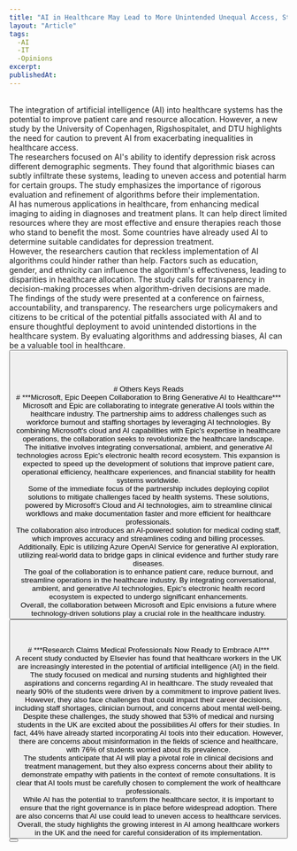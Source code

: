 ```yaml
---
title: "AI in Healthcare May Lead to More Unintended Unequal Access, Study Warns"
layout: "Article"
tags: 
  -AI 
  -IT
  -Opinions
excerpt:
publishedAt:
---
```

<br/>
The integration of artificial intelligence (AI) into healthcare systems has the potential to improve patient care and resource allocation. However, a new study by the University of Copenhagen, Rigshospitalet, and DTU highlights the need for caution to prevent AI from exacerbating inequalities in healthcare access.
<br/>
The researchers focused on AI's ability to identify depression risk across different demographic segments. They found that algorithmic biases can subtly infiltrate these systems, leading to uneven access and potential harm for certain groups. The study emphasizes the importance of rigorous evaluation and refinement of algorithms before their implementation.
<br/>
AI has numerous applications in healthcare, from enhancing medical imaging to aiding in diagnoses and treatment plans. It can help direct limited resources where they are most effective and ensure therapies reach those who stand to benefit the most. Some countries have already used AI to determine suitable candidates for depression treatment.
<br/>
However, the researchers caution that reckless implementation of AI algorithms could hinder rather than help. Factors such as education, gender, and ethnicity can influence the algorithm's effectiveness, leading to disparities in healthcare allocation. The study calls for transparency in decision-making processes when algorithm-driven decisions are made.
<br/>
The findings of the study were presented at a conference on fairness, accountability, and transparency. The researchers urge policymakers and citizens to be critical of the potential pitfalls associated with AI and to ensure thoughtful deployment to avoid unintended distortions in the healthcare system. By evaluating algorithms and addressing biases, AI can be a valuable tool in healthcare.
<br/>
<Button
  address="https://www.techtimes.com/articles/298040/20231027/ai-healthcare-lead-more-unintended-unequal-access-study-warns.htm"
  text="Source"
/>
<br/>
<br/>
<br/>
<br/>
# Others Keys Reads
<br/>
# ***Microsoft, Epic Deepen Collaboration to Bring Generative AI to Healthcare***
<br/>
Microsoft and Epic are collaborating to integrate generative AI tools within the healthcare industry. The partnership aims to address challenges such as workforce burnout and staffing shortages by leveraging AI technologies. By combining Microsoft's cloud and AI capabilities with Epic's expertise in healthcare operations, the collaboration seeks to revolutionize the healthcare landscape.
<br/>
The initiative involves integrating conversational, ambient, and generative AI technologies across Epic's electronic health record ecosystem. This expansion is expected to speed up the development of solutions that improve patient care, operational efficiency, healthcare experiences, and financial stability for health systems worldwide.
<br/>
Some of the immediate focus of the partnership includes deploying copilot solutions to mitigate challenges faced by health systems. These solutions, powered by Microsoft's Cloud and AI technologies, aim to streamline clinical workflows and make documentation faster and more efficient for healthcare professionals.
<br/>
The collaboration also introduces an AI-powered solution for medical coding staff, which improves accuracy and streamlines coding and billing processes. Additionally, Epic is utilizing Azure OpenAI Service for generative AI exploration, utilizing real-world data to bridge gaps in clinical evidence and further study rare diseases.
<br/>
The goal of the collaboration is to enhance patient care, reduce burnout, and streamline operations in the healthcare industry. By integrating conversational, ambient, and generative AI technologies, Epic's electronic health record ecosystem is expected to undergo significant enhancements.
<br/>
Overall, the collaboration between Microsoft and Epic envisions a future where technology-driven solutions play a crucial role in the healthcare industry.
<br/>
<Button
  address="https://www.techtimes.com/articles/295468/20230823/microsoft-epic-deepen-collaboration-bring-generative-ai-healthcare.htm"
  text="Source"
/>
<br/>
<br/>
<br/>
# ***Research Claims Medical Professionals Now Ready to Embrace AI***
<br/>
A recent study conducted by Elsevier has found that healthcare workers in the UK are increasingly interested in the potential of artificial intelligence (AI) in the field. The study focused on medical and nursing students and highlighted their aspirations and concerns regarding AI in healthcare. The study revealed that nearly 90% of the students were driven by a commitment to improve patient lives. However, they also face challenges that could impact their career decisions, including staff shortages, clinician burnout, and concerns about mental well-being.
<br/>
Despite these challenges, the study showed that 53% of medical and nursing students in the UK are excited about the possibilities AI offers for their studies. In fact, 44% have already started incorporating AI tools into their education. However, there are concerns about misinformation in the fields of science and healthcare, with 76% of students worried about its prevalence.
<br/>
The students anticipate that AI will play a pivotal role in clinical decisions and treatment management, but they also express concerns about their ability to demonstrate empathy with patients in the context of remote consultations. It is clear that AI tools must be carefully chosen to complement the work of healthcare professionals.
<br/>
While AI has the potential to transform the healthcare sector, it is important to ensure that the right governance is in place before widespread adoption. There are also concerns that AI use could lead to uneven access to healthcare services. Overall, the study highlights the growing interest in AI among healthcare workers in the UK and the need for careful consideration of its implementation.
<br/>
<Button
  address="https://www.techtimes.com/articles/298108/20231030/research-claims-medical-professionals-now-ready-embrace-ai.htm"
  text="Source"
/>